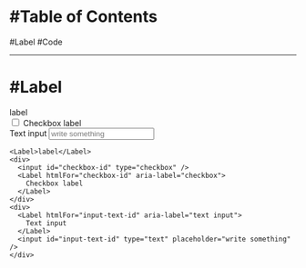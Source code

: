 # #Table of Contents


<ToC>
  <a data-toc-to="scroll-to-label">#Label</a>
  <ToC>
    <a data-toc-to="scroll-to-label--code">#Code</a>
  </ToC>
</ToC>

---

# #Label

<a id="scroll-to-label" />


<div className="flex flex-col space-y-4">
  <Label>label</Label>
  <div className="flex items-center space-x-2">
    <input id="checkbox-id" type="checkbox" />
    <Label htmlFor="checkbox-id" aria-label="checkbox">
      Checkbox label
    </Label>
  </div>
  <div className="flex flex-col">
    <Label htmlFor="input-text-id" aria-label="text input">
      Text input
    </Label>
    <input
      id="input-text-id"
      type="text"
      placeholder="write something"
      className="px-4 py-2 text-gray-800"
    />
  </div>
</div>
<a id="scroll-to-label--code" />

```tsx
<Label>label</Label>
<div>
  <input id="checkbox-id" type="checkbox" />
  <Label htmlFor="checkbox-id" aria-label="checkbox">
    Checkbox label
  </Label>
</div>
<div>
  <Label htmlFor="input-text-id" aria-label="text input">
    Text input
  </Label>
  <input id="input-text-id" type="text" placeholder="write something" />
</div>
```
